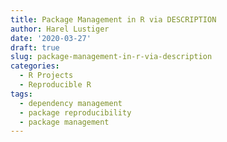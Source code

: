 ```yaml
---
title: Package Management in R via DESCRIPTION
author: Harel Lustiger
date: '2020-03-27'
draft: true
slug: package-management-in-r-via-description
categories:
  - R Projects
  - Reproducible R
tags:
  - dependency management
  - package reproducibility
  - package management
---
```

